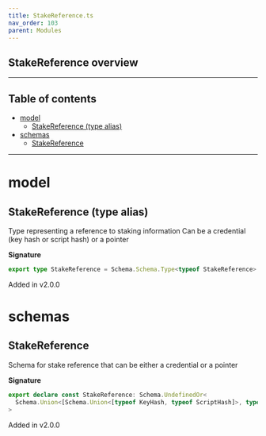 ```yaml
---
title: StakeReference.ts
nav_order: 103
parent: Modules
---
```


## StakeReference overview

---

<h2 className="text-delta">Table of contents</h2>

- [model](#model)
  - [StakeReference (type alias)](#stakereference-type-alias)
- [schemas](#schemas)
  - [StakeReference](#stakereference)

---

# model

## StakeReference (type alias)

Type representing a reference to staking information
Can be a credential (key hash or script hash) or a pointer

**Signature**

```ts
export type StakeReference = Schema.Schema.Type<typeof StakeReference>
```

Added in v2.0.0

# schemas

## StakeReference

Schema for stake reference that can be either a credential or a pointer

**Signature**

```ts
export declare const StakeReference: Schema.UndefinedOr<
  Schema.Union<[Schema.Union<[typeof KeyHash, typeof ScriptHash]>, typeof Pointer.Pointer]>
>
```

Added in v2.0.0
